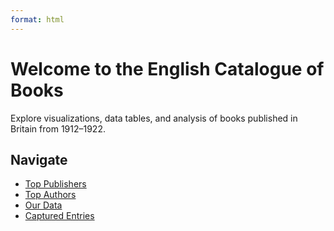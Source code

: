 ```yaml
---
format: html
---
```


# Welcome to the English Catalogue of Books

Explore visualizations, data tables, and analysis of books published in Britain from 1912–1922.

## Navigate

- [Top Publishers](publishers.qmd)
- [Top Authors](authors.qmd)
- [Our Data](our_data.qmd)
- [Captured Entries](entrycapture.qmd)